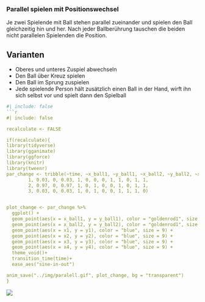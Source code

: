 ### Parallel spielen mit Positionswechsel  

Je zwei Spielende mit Ball stehen parallel zueinander und spielen den Ball gleichzeitig hin und her. Nach jeder Ballberührung tauschen die beiden nicht parallelen Spielenden die Position.  

:::{.callout-tip}  
## Varianten

- Oberes und unteres Zuspiel abwechseln  
- Den Ball über Kreuz spielen  
- Den Ball im Sprung zuspielen  
- Jede spielende Person hält zusätzlich einen Ball in der Hand, wirft ihn sich selbst vor und spielt dann den Spielball  
:::

```r
#| include: false
```r
#| include: false

recalculate <- FALSE

if(recalculate){
library(tidyverse)
library(gganimate)
library(ggforce)
library(knitr)
library(tweenr)
par_change <- tribble(~time, ~x_ball1, ~y_ball1, ~x_ball2, ~y_ball2, ~x1, ~y1, ~x2, ~y2, ~x3, ~y3, ~x4, ~y4,
        1, 0.03, 0, 0.03, 1, 0, 0, 0, 1, 1, 0, 1, 1,
        2, 0.97, 0, 0.97, 1, 0, 1, 0, 0, 1, 0, 1, 1,
        3, 0.03, 0, 0.03, 1, 0, 1, 0, 0, 1, 1, 1, 0)


plot_change <- par_change %>% 
  ggplot() +
  geom_point(aes(x = x_ball1, y = y_ball1), color = "goldenrod1", size = 7) +
  geom_point(aes(x = x_ball2, y = y_ball2), color = "goldenrod1", size = 7) +
  geom_point(aes(x = x1, y = y1), color = "blue", size = 9) +
  geom_point(aes(x = x2, y = y2), color = "blue", size = 9) +
  geom_point(aes(x = x3, y = y3), color = "blue", size = 9) +
  geom_point(aes(x = x4, y = y4), color = "blue", size = 9) +
  theme_void()+
  transition_time(time)+
  ease_aes("sine-in-out")

anim_save("../img/paralell.gif", plot_change, bg = "transparent")
}
```

![](/img/paralell.gif)
